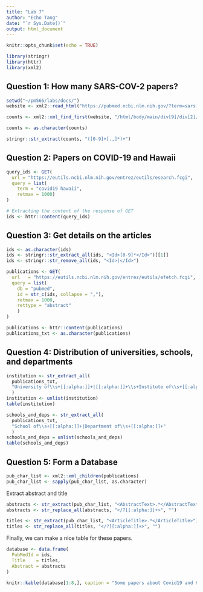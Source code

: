 ```yaml
---
title: "Lab 7"
author: "Echo Tang"
date: "`r Sys.Date()`"
output: html_document
---
```


```r
knitr::opts_chunk$set(echo = TRUE)
```

```r
library(stringr)
library(httr)
library(xml2)
```

## Question 1: How many SARS-COV-2 papers?

```r
setwd("~/pm566/labs/docs/")
website <- xml2::read_html("https://pubmed.ncbi.nlm.nih.gov/?term=sars-cov-2")

counts <- xml2::xml_find_first(website, "/html/body/main/div[9]/div[2]/div[2]/div[1]/div[1]/span")

counts <- as.character(counts)

stringr::str_extract(counts, "([0-9]+[.,]*)+")

```
## Question 2: Papers on COVID-19 and Hawaii

```r
query_ids <- GET(
  url = "https://eutils.ncbi.nlm.nih.gov/entrez/eutils/esearch.fcgi",
  query = list(
    term = "covid19 hawaii",
    retmax = 1000)
)

# Extracting the content of the response of GET
ids <- httr::content(query_ids)

```

## Question 3: Get details on the articles

```r
ids <- as.character(ids)
ids <- stringr::str_extract_all(ids, "<Id>[0-9]*</Id>")[[1]]
ids <- stringr::str_remove_all(ids, "<Id>|</Id>")

publications <- GET(
  url   = "https://eutils.ncbi.nlm.nih.gov/entrez/eutils/efetch.fcgi",
  query = list(
    db = "pubmed",
    id = str_c(ids, collapse = ","),
    retmax = 1000,
    rettype = "abstract"
    )
)

publications <- httr::content(publications)
publications_txt <- as.character(publications)

```

## Question 4: Distribution of universities, schools, and departments

```r
institution <- str_extract_all(
  publications_txt,
  "University of\\s+[[:alpha:]]+|[[:alpha:]]+\\s+Institute of\\s+[[:alpha:]]+"
  ) 
institution <- unlist(institution)
table(institution)

schools_and_deps <- str_extract_all(
  publications_txt,
  "School of\\s+[[:alpha:]]+|Department of\\s+[[:alpha:]]+"
  )
schools_and_deps = unlist(schools_and_deps)
table(schools_and_deps)

```

## Question 5: Form a Database
```r
pub_char_list <- xml2::xml_children(publications)
pub_char_list <- sapply(pub_char_list, as.character)
```

Extract abstract and title
```r
abstracts <- str_extract(pub_char_list, "<AbstractText>.*</AbstractText>")
abstracts <- str_replace_all(abstracts, "</?[[:alpha:]]+>", "")

titles <- str_extract(pub_char_list, "<ArticleTitle>.*</ArticleTitle>")
titles <- str_replace_all(titles, "</?[[:alpha:]]+>", "")
```

Finally, we can make a nice table for these papers.
```r
database <- data.frame(
  PubMedId = ids,
  Title    = titles,
  Abstract = abstracts
) 

knitr::kable(database[1:8,], caption = "Some papers about Covid19 and Hawaii")
```



